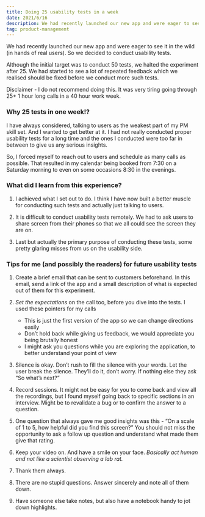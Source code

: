```yaml
---
title: Doing 25 usability tests in a week
date: 2021/6/16
description: We had recently launched our new app and were eager to see it in the wild
tag: product-management
---
```


We had recently launched our new app and were eager to see it in the wild (in hands of real users). So we decided to conduct usability tests.

Although the initial target was to conduct 50 tests, we halted the experiment after 25. We had started to see a lot of repeated feedback which we realised should be fixed before we conduct more such tests.

Disclaimer - I do not recommend doing this. It was very tiring going through 25+ 1 hour long calls in a 40 hour work week.

### Why 25 tests in one week!?

I have always considered, talking to users as the weakest part of my PM skill set. And I wanted to get better at it. I had not really conducted proper usability tests for a long time and the ones I conducted were too far in between to give us any serious insights.

So, I forced myself to reach out to users and schedule as many calls as possible. That resulted in my calendar being booked from 7:30 on a Saturday morning to even on some occasions 8:30 in the evenings.

### What did I learn from this experience?

1. I achieved what I set out to do. I think I have now built a better muscle for conducting such tests and actually just talking to users.

2. It is difficult to conduct usability tests remotely. We had to ask users to share screen from their phones so that we all could see the screen they are on.

3. Last but actually the primary purpose of conducting these tests, some pretty glaring misses from us on the usability side.

### Tips for me (and possibly the readers) for future usability tests

1. Create a brief email that can be sent to customers beforehand. In this email, send a link of the app and a small description of what is expected out of them for this experiment.

2. _Set the expectations_ on the call too, before you dive into the tests. I used these pointers for my calls

   - This is just the first version of the app so we can change directions easily
   - Don’t hold back while giving us feedback, we would appreciate you being brutally honest
   - I might ask you questions while you are exploring the application, to better understand your point of view

3. Silence is okay. Don’t rush to fill the silence with your words. Let the user break the silence. They’ll do it, don’t worry. If nothing else they ask “So what’s next?”

4. Record sessions. It might not be easy for you to come back and view all the recordings, but I found myself going back to specific sections in an interview. Might be to revalidate a bug or to confirm the answer to a question.

5. One question that always gave me good insights was this - “On a scale of 1 to 5, how helpful did you find this screen?”
   You should not miss the opportunity to ask a follow up question and understand what made them give that rating.

6. Keep your video on. And have a smile on your face. _Basically act human and not like a scientist observing a lab rat._

7. Thank them always.

8. There are no stupid questions. Answer sincerely and note all of them down.

9. Have someone else take notes, but also have a notebook handy to jot down highlights.
